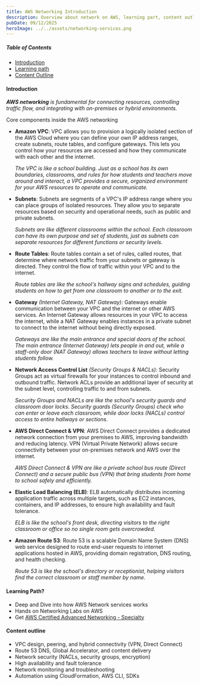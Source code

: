 ```yaml
---
title: AWS Networking Introduction
description: Overview about network on AWS, learning part, content outline
pubDate: 09/12/2025
heroImage: ../../assets/networking-services.png
---
```



##### Table of Contents

- [Introduction](#introduction)
- [Learning path](#learning-path)
- [Content Outline](#content-outline)

#### Introduction

_**AWS networking** is fundamental for connecting resources, controlling traffic flow, and integrating with on-premises or hybrid environments._

Core components inside the AWS networking

- **Amazon VPC**:
    VPC allows you to provision a logically isolated section of the AWS Cloud where you can define your own IP address ranges, create subnets, route tables, and configure gateways. This lets you control how your resources are accessed and how they communicate with each other and the internet.

    _The VPC is like a school building. Just as a school has its own boundaries, classrooms, and rules for how students and teachers move around and interact, a VPC provides a secure, organized environment for your AWS resources to operate and communicate._

- **Subnets**:
    Subnets are segments of a VPC's IP address range where you can place groups of isolated resources. They allow you to separate resources based on security and operational needs, such as public and private subnets.

    _Subnets are like different classrooms within the school. Each classroom can have its own purpose and set of students, just as subnets can separate resources for different functions or security levels._
- **Route Tables**:
    Route tables contain a set of rules, called routes, that determine where network traffic from your subnets or gateway is directed. They control the flow of traffic within your VPC and to the internet.

    _Route tables are like the school's hallway signs and schedules, guiding students on how to get from one classroom to another or to the exit._
- **Gateway** _(Internet Gateway, NAT Gateway)_:
    Gateways enable communication between your VPC and the internet or other AWS services. An Internet Gateway allows resources in your VPC to access the internet, while a NAT Gateway enables instances in a private subnet to connect to the internet without being directly exposed.

    _Gateways are like the main entrance and special doors of the school. The main entrance (Internet Gateway) lets people in and out, while a staff-only door (NAT Gateway) allows teachers to leave without letting students follow._
- **Network Access Control List** _(Security Groups & NACLs)_:
    Security Groups act as virtual firewalls for your instances to control inbound and outbound traffic. Network ACLs provide an additional layer of security at the subnet level, controlling traffic to and from subnets.

    _Security Groups and NACLs are like the school's security guards and classroom door locks. Security guards (Security Groups) check who can enter or leave each classroom, while door locks (NACLs) control access to entire hallways or sections._
- **AWS Direct Connect & VPN**:
    AWS Direct Connect provides a dedicated network connection from your premises to AWS, improving bandwidth and reducing latency. VPN (Virtual Private Network) allows secure connectivity between your on-premises network and AWS over the internet.

    _AWS Direct Connect & VPN are like a private school bus route (Direct Connect) and a secure public bus (VPN) that bring students from home to school safely and efficiently._
- **Elastic Load Balancing (ELB)**:
    ELB automatically distributes incoming application traffic across multiple targets, such as EC2 instances, containers, and IP addresses, to ensure high availability and fault tolerance.

    _ELB is like the school's front desk, directing visitors to the right classroom or office so no single room gets overcrowded._
- **Amazon Route 53**:
    Route 53 is a scalable Domain Name System (DNS) web service designed to route end-user requests to internet applications hosted in AWS, providing domain registration, DNS routing, and health checking.

    _Route 53 is like the school's directory or receptionist, helping visitors find the correct classroom or staff member by name._

#### Learning Path?

- Deep and Dive into how AWS Network services works
- Hands on Networking Labs on AWS
- Get [AWS Certified Advanced Networking - Specialty](https://aws.amazon.com/certification/certified-advanced-networking-specialty/)

#### Content outline

- VPC design, peering, and hybrid connectivity (VPN, Direct Connect)
- Route 53 DNS, Global Accelerator, and content delivery
- Network security (NACLs, security groups, encryption)
- High availability and fault tolerance
- Network monitoring and troubleshooting
- Automation using CloudFormation, AWS CLI, SDKs

